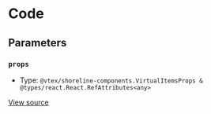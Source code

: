 # Code

## Parameters

### `props`

- Type: `@vtex/shoreline-components.VirtualItemsProps & @types/react.React.RefAttributes<any>`

[View source](https://github.com/vtex/shoreline/blob/4b310ee4d/packages/components/src/virtual/virtual-item.tsx#L7)
